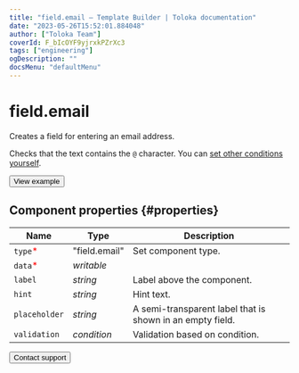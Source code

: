 ```yaml
---
title: "field.email — Template Builder | Toloka documentation"
date: "2023-05-26T15:52:01.884048"
author: ["Toloka Team"]
coverId: F_bIcOYF9yjrxkPZrXc3
tags: ["engineering"]
ogDescription: ""
docsMenu: "defaultMenu"
---
```



# field.email

Creates a field for entering an email address.

Checks that the text contains the `@` character. You can [set other conditions yourself](/docs/template-builder/best-practices/conditions).

<Button themeColor="light" view="default" size="l" type="link" url="https://ya.cc/t/7iqP0isn3y3Uyg">View example</Button>

## Component properties {#properties}

**Name** | **Type** | **Description**
----- | ----- | -----
`type`<span style="color: red">\*</span> | "field.email" | Set component type.
`data`<span style="color: red">\*</span> | _writable_ | <TolokaTbSourceDataWithValues/>
`label` | _string_ | Label above the component.
`hint` | _string_ | Hint text.
`placeholder` | _string_ | A semi-transparent label that is shown in an empty field.
`validation` | _condition_ | Validation based on condition.

<Button themeColor="light" view="default" size="l" type="link" url="/docs/guide/troubleshooting/support?form-source=template-builder-reference-field-email">Contact support</Button>